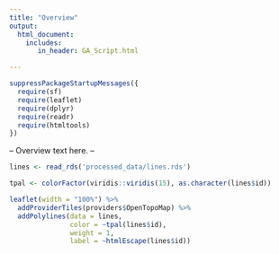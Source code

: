 ```yaml
---
title: "Overview"
output: 
  html_document:
    includes:
       in_header: GA_Script.html

---
```


```r
suppressPackageStartupMessages({
  require(sf)
  require(leaflet)
  require(dplyr)
  require(readr)
  require(htmltools)
})
```

  
-- Overview text here. --
  
  

```r
lines <- read_rds('processed_data/lines.rds')

tpal <- colorFactor(viridis::viridis(15), as.character(lines$id))

leaflet(width = "100%") %>%
  addProviderTiles(providers$OpenTopoMap) %>%
  addPolylines(data = lines,
               color = ~tpal(lines$id),
               weight = 1,
               label = ~htmlEscape(lines$id))
```
